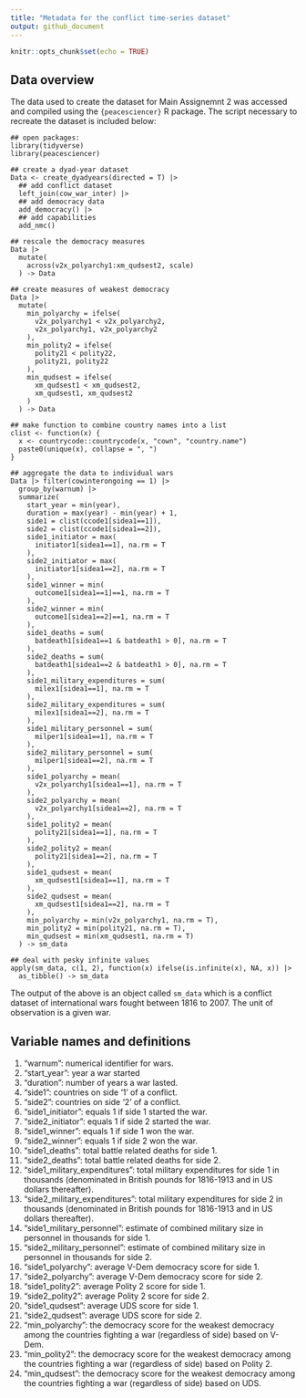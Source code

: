 ```yaml
---
title: "Metadata for the conflict time-series dataset"
output: github_document
---
```


```r
knitr::opts_chunk$set(echo = TRUE)
```

## Data overview

The data used to create the dataset for Main Assignemnt 2 was accessed and compiled using the `{peacesciencer}` R package. The script necessary to recreate the dataset is included below:

```
## open packages:
library(tidyverse)
library(peacesciencer)

## create a dyad-year dataset 
Data <- create_dyadyears(directed = T) |>
  ## add conflict dataset
  left_join(cow_war_inter) |>
  ## add democracy data
  add_democracy() |>
  ## add capabilities
  add_nmc()
  
## rescale the democracy measures
Data |>
  mutate(
    across(v2x_polyarchy1:xm_qudsest2, scale)
  ) -> Data
  
## create measures of weakest democracy
Data |>
  mutate(
    min_polyarchy = ifelse(
      v2x_polyarchy1 < v2x_polyarchy2,
      v2x_polyarchy1, v2x_polyarchy2
    ),
    min_polity2 = ifelse(
      polity21 < polity22,
      polity21, polity22
    ),
    min_qudsest = ifelse(
      xm_qudsest1 < xm_qudsest2,
      xm_qudsest1, xm_qudsest2
    )
  ) -> Data
  
## make function to combine country names into a list
clist <- function(x) {
  x <- countrycode::countrycode(x, "cown", "country.name")
  paste0(unique(x), collapse = ", ")
}

## aggregate the data to individual wars
Data |> filter(cowinterongoing == 1) |>
  group_by(warnum) |>
  summarize(
    start_year = min(year),
    duration = max(year) - min(year) + 1,
    side1 = clist(ccode1[sidea1==1]),
    side2 = clist(ccode1[sidea1==2]),
    side1_initiator = max(
      initiator1[sidea1==1], na.rm = T
    ),
    side2_initiator = max(
      initiator1[sidea1==2], na.rm = T
    ),
    side1_winner = min(
      outcome1[sidea1==1]==1, na.rm = T
    ),
    side2_winner = min(
      outcome1[sidea1==2]==1, na.rm = T
    ),
    side1_deaths = sum(
      batdeath1[sidea1==1 & batdeath1 > 0], na.rm = T
    ),
    side2_deaths = sum(
      batdeath1[sidea1==2 & batdeath1 > 0], na.rm = T
    ),
    side1_military_expenditures = sum(
      milex1[sidea1==1], na.rm = T
    ),
    side2_military_expenditures = sum(
      milex1[sidea1==2], na.rm = T
    ),
    side1_military_personnel = sum(
      milper1[sidea1==1], na.rm = T
    ),
    side2_military_personnel = sum(
      milper1[sidea1==2], na.rm = T
    ),
    side1_polyarchy = mean(
      v2x_polyarchy1[sidea1==1], na.rm = T
    ),
    side2_polyarchy = mean(
      v2x_polyarchy1[sidea1==2], na.rm = T
    ),
    side1_polity2 = mean(
      polity21[sidea1==1], na.rm = T
    ),
    side2_polity2 = mean(
      polity21[sidea1==2], na.rm = T
    ),
    side1_qudsest = mean(
      xm_qudsest1[sidea1==1], na.rm = T
    ),
    side2_qudsest = mean(
      xm_qudsest1[sidea1==2], na.rm = T
    ),
    min_polyarchy = min(v2x_polyarchy1, na.rm = T),
    min_polity2 = min(polity21, na.rm = T),
    min_qudsest = min(xm_qudsest1, na.rm = T)
  ) -> sm_data

## deal with pesky infinite values
apply(sm_data, c(1, 2), function(x) ifelse(is.infinite(x), NA, x)) |>
  as_tibble() -> sm_data
```

The output of the above is an object called `sm_data` which is a conflict dataset of international wars fought between 1816 to 2007. The unit of observation is a given war.

## Variable names and definitions

 1. "warnum": numerical identifier for wars.                     
 2. "start_year": year a war started                 
 3. "duration": number of years a war lasted.                   
 4. "side1": countries on side '1' of a conflict.                      
 5. "side2": countries on side '2' of a conflict.                      
 6. "side1_initiator": equals 1 if side 1 started the war.            
 7. "side2_initiator": equals 1 if side 2 started the war.             
 8. "side1_winner": equals 1 if side 1 won the war.               
 9. "side2_winner": equals 1 if side 2 won the war.               
10. "side1_deaths": total battle related deaths for side 1.               
11. "side2_deaths": total battle related deaths for side 2.               
12. "side1_military_expenditures": total military expenditures for side 1 in thousands (denominated in British pounds for 1816-1913 and in US dollars thereafter).
13. "side2_military_expenditures": total military expenditures for side 2 in thousands (denominated in British pounds for 1816-1913 and in US dollars thereafter).
14. "side1_military_personnel": estimate of combined military size in personnel in thousands for side 1.   
15. "side2_military_personnel": estimate of combined military size in personnel in thousands for side 2.   
16. "side1_polyarchy": average V-Dem democracy score for side 1.            
17. "side2_polyarchy": average V-Dem democracy score for side 2.            
18. "side1_polity2": average Polity 2 score for side 1.              
19. "side2_polity2": average Polity 2 score for side 2.              
20. "side1_qudsest": average UDS score for side 1.
21. "side2_qudsest": average UDS score for side 2.
22. "min_polyarchy": the democracy score for the weakest democracy among the countries fighting a war (regardless of side) based on V-Dem.        
23. "min_polity2": the democracy score for the weakest democracy among the countries fighting a war (regardless of side) based on Polity 2.       
24. "min_qudsest": the democracy score for the weakest democracy among the countries fighting a war (regardless of side) based on UDS.  